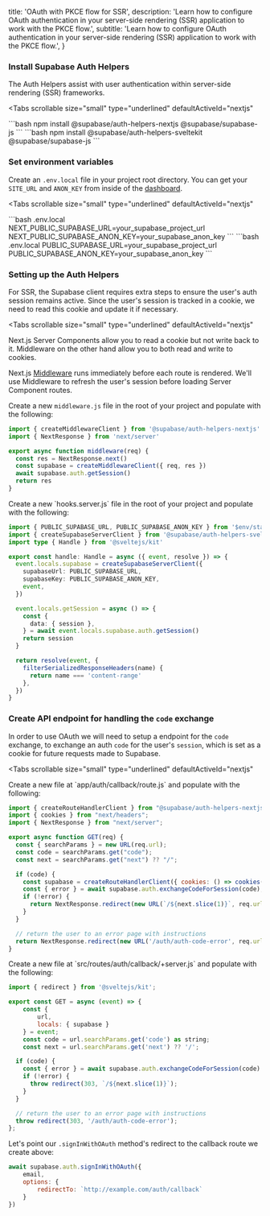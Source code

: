 
  title: 'OAuth with PKCE flow for SSR',
  description: 'Learn how to configure OAuth authentication in your server-side rendering (SSR) application to work with the PKCE flow.',
  subtitle: 'Learn how to configure OAuth authentication in your server-side rendering (SSR) application to work with the PKCE flow.',
}

### Install Supabase Auth Helpers

The Auth Helpers assist with user authentication within server-side rendering (SSR) frameworks.

<Tabs
  scrollable
  size="small"
  type="underlined"
  defaultActiveId="nextjs"
>
<TabPanel id="nextjs" label="NextJS">
```bash
npm install @supabase/auth-helpers-nextjs @supabase/supabase-js
```
</TabPanel>
<TabPanel id="sveltekit" label="SvelteKit">
```bash
npm install @supabase/auth-helpers-sveltekit @supabase/supabase-js
```
</TabPanel>
</Tabs>

### Set environment variables

Create an `.env.local` file in your project root directory. You can get your `SITE_URL` and `ANON_KEY` from inside of the [dashboard](https://supabase.com/dashboard/project/_/settings/api).

<Tabs
  scrollable
  size="small"
  type="underlined"
  defaultActiveId="nextjs"
>
<TabPanel id="nextjs" label="NextJS">
```bash .env.local
NEXT_PUBLIC_SUPABASE_URL=your_supabase_project_url
NEXT_PUBLIC_SUPABASE_ANON_KEY=your_supabase_anon_key
```
</TabPanel>
<TabPanel id="sveltekit" label="SvelteKit">
```bash .env.local
PUBLIC_SUPABASE_URL=your_supabase_project_url
PUBLIC_SUPABASE_ANON_KEY=your_supabase_anon_key
```
</TabPanel>
</Tabs>

### Setting up the Auth Helpers

For SSR, the Supabase client requires extra steps to ensure the user's auth session remains active. Since the user's session is tracked in a cookie, we need to read this cookie and update it if necessary.

<Tabs
  scrollable
  size="small"
  type="underlined"
  defaultActiveId="nextjs"
>
<TabPanel id="nextjs" label="NextJS">
Next.js Server Components allow you to read a cookie but not write back to it. Middleware on the other hand allow you to both read and write to cookies.

Next.js [Middleware](https://nextjs.org/docs/app/building-your-application/routing/middleware) runs immediately before each route is rendered. We'll use Middleware to refresh the user's session before loading Server Component routes.

Create a new `middleware.js` file in the root of your project and populate with the following:

```js middleware.js
import { createMiddlewareClient } from '@supabase/auth-helpers-nextjs'
import { NextResponse } from 'next/server'

export async function middleware(req) {
  const res = NextResponse.next()
  const supabase = createMiddlewareClient({ req, res })
  await supabase.auth.getSession()
  return res
}
```
</TabPanel>
<TabPanel id="sveltekit" label="SvelteKit">
Create a new `hooks.server.js` file in the root of your project and populate with the following:

```ts src/hooks.server.js
import { PUBLIC_SUPABASE_URL, PUBLIC_SUPABASE_ANON_KEY } from '$env/static/public'
import { createSupabaseServerClient } from '@supabase/auth-helpers-sveltekit'
import type { Handle } from '@sveltejs/kit'

export const handle: Handle = async ({ event, resolve }) => {
  event.locals.supabase = createSupabaseServerClient({
    supabaseUrl: PUBLIC_SUPABASE_URL,
    supabaseKey: PUBLIC_SUPABASE_ANON_KEY,
    event,
  })

  event.locals.getSession = async () => {
    const {
      data: { session },
    } = await event.locals.supabase.auth.getSession()
    return session
  }

  return resolve(event, {
    filterSerializedResponseHeaders(name) {
      return name === 'content-range'
    },
  })
}
```
</TabPanel>
</Tabs>

### Create API endpoint for handling the `code` exchange

In order to use OAuth we will need to setup a endpoint for the `code` exchange, to exchange an auth `code` for the user's `session`, which is set as a cookie for future requests made to Supabase.

<Tabs
  scrollable
  size="small"
  type="underlined"
  defaultActiveId="nextjs"
>
<TabPanel id="nextjs" label="NextJS">
Create a new file at `app/auth/callback/route.js` and populate with the following:

```js app/auth/callback/route.js
import { createRouteHandlerClient } from "@supabase/auth-helpers-nextjs";
import { cookies } from "next/headers";
import { NextResponse } from "next/server";

export async function GET(req) {
  const { searchParams } = new URL(req.url);
  const code = searchParams.get("code");
  const next = searchParams.get("next") ?? "/";

  if (code) {
    const supabase = createRouteHandlerClient({ cookies: () => cookies() });
    const { error } = await supabase.auth.exchangeCodeForSession(code);
    if (!error) {
      return NextResponse.redirect(new URL(`/${next.slice(1)}`, req.url));
    }
  }

  // return the user to an error page with instructions
  return NextResponse.redirect(new URL('/auth/auth-code-error', req.url));
}
```
</TabPanel>
<TabPanel id="sveltekit" label="SvelteKit">
Create a new file at `src/routes/auth/callback/+server.js` and populate with the following:

```js src/routes/auth/callback/+server.js
import { redirect } from '@sveltejs/kit';

export const GET = async (event) => {
	const {
		url,
		locals: { supabase }
	} = event;
	const code = url.searchParams.get('code') as string;
	const next = url.searchParams.get('next') ?? '/';

  if (code) {
    const { error } = await supabase.auth.exchangeCodeForSession(code)
    if (!error) {
      throw redirect(303, `/${next.slice(1)}`);
    }
  }

  // return the user to an error page with instructions
  throw redirect(303, '/auth/auth-code-error');
};
```
</TabPanel>
</Tabs>

Let's point our `.signInWithOAuth` method's redirect to the callback route we create above:

```js
await supabase.auth.signInWithOAuth({ 
	email,
	options: {
		redirectTo: `http://example.com/auth/callback`
	}
})
```



